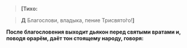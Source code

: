 > **[Тихо:**

> **Д** Благослови, владыка, пение Трисвято́го!**]**

**После благословения выходит дьякон перед святыми вратами и, поводя орарём, даёт тон стоящему народу, говоря:**
